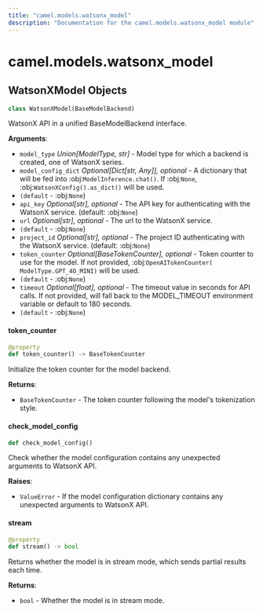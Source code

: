 ```yaml
---
title: "camel.models.watsonx_model"
description: "Documentation for the camel.models.watsonx_model module"
---
```


<a id="camel.models.watsonx_model"></a>

# camel.models.watsonx\_model

<a id="camel.models.watsonx_model.WatsonXModel"></a>

## WatsonXModel Objects

```python
class WatsonXModel(BaseModelBackend)
```

WatsonX API in a unified BaseModelBackend interface.

**Arguments**:

- `model_type` _Union[ModelType, str]_ - Model type for which a backend is
  created, one of WatsonX series.
- `model_config_dict` _Optional[Dict[str, Any]], optional_ - A dictionary
  that will be fed into :obj:`ModelInference.chat()`.
  If :obj:`None`, :obj:`WatsonXConfig().as_dict()` will be used.
- `(default` - :obj:`None`)
- `api_key` _Optional[str], optional_ - The API key for authenticating with
  the WatsonX service. (default: :obj:`None`)
- `url` _Optional[str], optional_ - The url to the WatsonX service.
- `(default` - :obj:`None`)
- `project_id` _Optional[str], optional_ - The project ID authenticating
  with the WatsonX service. (default: :obj:`None`)
- `token_counter` _Optional[BaseTokenCounter], optional_ - Token counter to
  use for the model. If not provided, :obj:`OpenAITokenCounter(
  ModelType.GPT_4O_MINI)` will be used.
- `(default` - :obj:`None`)
- `timeout` _Optional[float], optional_ - The timeout value in seconds for
  API calls. If not provided, will fall back to the MODEL_TIMEOUT
  environment variable or default to 180 seconds.
- `(default` - :obj:`None`)

<a id="camel.models.watsonx_model.WatsonXModel.token_counter"></a>

#### token\_counter

```python
@property
def token_counter() -> BaseTokenCounter
```

Initialize the token counter for the model backend.

**Returns**:

- `BaseTokenCounter` - The token counter following the model's
  tokenization style.

<a id="camel.models.watsonx_model.WatsonXModel.check_model_config"></a>

#### check\_model\_config

```python
def check_model_config()
```

Check whether the model configuration contains any unexpected
arguments to WatsonX API.

**Raises**:

- `ValueError` - If the model configuration dictionary contains any
  unexpected arguments to WatsonX API.

<a id="camel.models.watsonx_model.WatsonXModel.stream"></a>

#### stream

```python
@property
def stream() -> bool
```

Returns whether the model is in stream mode, which sends partial
results each time.

**Returns**:

- `bool` - Whether the model is in stream mode.

